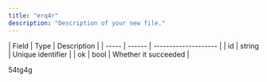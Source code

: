 ```yaml
---
title: "erq4r"
description: "Description of your new file."
---
```


<Accordion title="###Response fields">
  | Field | Type   | Description          |
  | ----- | ------ | -------------------- |
  | id    | string | Unique identifier    |
  | ok    | bool   | Whether it succeeded |
</Accordion>

54tg4g